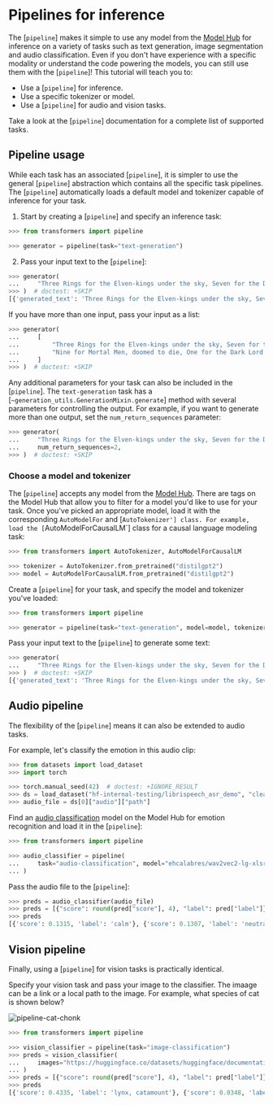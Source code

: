 <!--Copyright 2022 The HuggingFace Team. All rights reserved.

Licensed under the Apache License, Version 2.0 (the "License"); you may not use this file except in compliance with
the License. You may obtain a copy of the License at

http://www.apache.org/licenses/LICENSE-2.0

Unless required by applicable law or agreed to in writing, software distributed under the License is distributed on
an "AS IS" BASIS, WITHOUT WARRANTIES OR CONDITIONS OF ANY KIND, either express or implied. See the License for the
specific language governing permissions and limitations under the License.
-->

# Pipelines for inference

The [`pipeline`] makes it simple to use any model from the [Model Hub](https://huggingface.co/models) for inference on a variety of tasks such as text generation, image segmentation and audio classification. Even if you don't have experience with a specific modality or understand the code powering the models, you can still use them with the [`pipeline`]! This tutorial will teach you to:

* Use a [`pipeline`] for inference.
* Use a specific tokenizer or model.
* Use a [`pipeline`] for audio and vision tasks.

<Tip>

Take a look at the [`pipeline`] documentation for a complete list of supported tasks.

</Tip>

## Pipeline usage

While each task has an associated [`pipeline`], it is simpler to use the general [`pipeline`] abstraction which contains all the specific task pipelines. The [`pipeline`] automatically loads a default model and tokenizer capable of inference for your task. 

1. Start by creating a [`pipeline`] and specify an inference task:

```py
>>> from transformers import pipeline

>>> generator = pipeline(task="text-generation")
```

2. Pass your input text to the [`pipeline`]:

```py
>>> generator(
...     "Three Rings for the Elven-kings under the sky, Seven for the Dwarf-lords in their halls of stone"
>>> )  # doctest: +SKIP
[{'generated_text': 'Three Rings for the Elven-kings under the sky, Seven for the Dwarf-lords in their halls of stone, Seven for the Iron-priests at the door to the east, and thirteen for the Lord Kings at the end of the mountain'}]
```

If you have more than one input, pass your input as a list:

```py
>>> generator(
...     [
...         "Three Rings for the Elven-kings under the sky, Seven for the Dwarf-lords in their halls of stone",
...         "Nine for Mortal Men, doomed to die, One for the Dark Lord on his dark throne",
...     ]
>>> )  # doctest: +SKIP
```

Any additional parameters for your task can also be included in the [`pipeline`]. The `text-generation` task has a [`~generation_utils.GenerationMixin.generate`] method with several parameters for controlling the output. For example, if you want to generate more than one output, set the `num_return_sequences` parameter:

```py
>>> generator(
...     "Three Rings for the Elven-kings under the sky, Seven for the Dwarf-lords in their halls of stone",
...     num_return_sequences=2,
>>> )  # doctest: +SKIP
```

### Choose a model and tokenizer

The [`pipeline`] accepts any model from the [Model Hub](https://huggingface.co/models). There are tags on the Model Hub that allow you to filter for a model you'd like to use for your task. Once you've picked an appropriate model, load it with the corresponding `AutoModelFor` and [`AutoTokenizer'] class. For example, load the [`AutoModelForCausalLM`] class for a causal language modeling task:

```py
>>> from transformers import AutoTokenizer, AutoModelForCausalLM

>>> tokenizer = AutoTokenizer.from_pretrained("distilgpt2")
>>> model = AutoModelForCausalLM.from_pretrained("distilgpt2")
```

Create a [`pipeline`] for your task, and specify the model and tokenizer you've loaded:

```py
>>> from transformers import pipeline

>>> generator = pipeline(task="text-generation", model=model, tokenizer=tokenizer)
```

Pass your input text to the [`pipeline`] to generate some text:

```py
>>> generator(
...     "Three Rings for the Elven-kings under the sky, Seven for the Dwarf-lords in their halls of stone"
>>> )  # doctest: +SKIP
[{'generated_text': 'Three Rings for the Elven-kings under the sky, Seven for the Dwarf-lords in their halls of stone, Seven for the Dragon-lords (for them to rule in a world ruled by their rulers, and all who live within the realm'}]
```

## Audio pipeline

The flexibility of the [`pipeline`] means it can also be extended to audio tasks.

For example, let's classify the emotion in this audio clip:

```py
>>> from datasets import load_dataset
>>> import torch

>>> torch.manual_seed(42)  # doctest: +IGNORE_RESULT
>>> ds = load_dataset("hf-internal-testing/librispeech_asr_demo", "clean", split="validation")
>>> audio_file = ds[0]["audio"]["path"]
```

Find an [audio classification](https://huggingface.co/models?pipeline_tag=audio-classification) model on the Model Hub for emotion recognition and load it in the [`pipeline`]:

```py
>>> from transformers import pipeline

>>> audio_classifier = pipeline(
...     task="audio-classification", model="ehcalabres/wav2vec2-lg-xlsr-en-speech-emotion-recognition"
... )
```

Pass the audio file to the [`pipeline`]:

```py
>>> preds = audio_classifier(audio_file)
>>> preds = [{"score": round(pred["score"], 4), "label": pred["label"]} for pred in preds]
>>> preds
[{'score': 0.1315, 'label': 'calm'}, {'score': 0.1307, 'label': 'neutral'}, {'score': 0.1274, 'label': 'sad'}, {'score': 0.1261, 'label': 'fearful'}, {'score': 0.1242, 'label': 'happy'}]
```

## Vision pipeline

Finally, using a [`pipeline`] for vision tasks is practically identical.

Specify your vision task and pass your image to the classifier. The imaage can be a link or a local path to the image. For example, what species of cat is shown below?

![pipeline-cat-chonk](https://huggingface.co/datasets/huggingface/documentation-images/resolve/main/pipeline-cat-chonk.jpeg)

```py
>>> from transformers import pipeline

>>> vision_classifier = pipeline(task="image-classification")
>>> preds = vision_classifier(
...     images="https://huggingface.co/datasets/huggingface/documentation-images/resolve/main/pipeline-cat-chonk.jpeg"
... )
>>> preds = [{"score": round(pred["score"], 4), "label": pred["label"]} for pred in preds]
>>> preds
[{'score': 0.4335, 'label': 'lynx, catamount'}, {'score': 0.0348, 'label': 'cougar, puma, catamount, mountain lion, painter, panther, Felis concolor'}, {'score': 0.0324, 'label': 'snow leopard, ounce, Panthera uncia'}, {'score': 0.0239, 'label': 'Egyptian cat'}, {'score': 0.0229, 'label': 'tiger cat'}]
```
